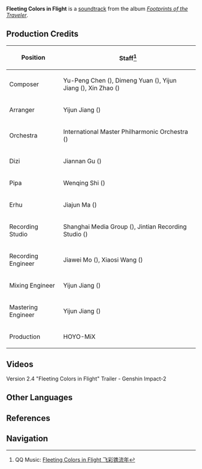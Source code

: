 {{Soundtrack Infobox
|title          = Fleeting Colors in Flight
|image          = Footprints of the Traveler.png
|album          = Footprints of the Traveler
|disc           =
|number         = 11
|featured       =
|featured2      =
|featured3      =
|featured_disc  =
|featured_disc2 =
|featured_disc3 =
|youtube_id     = fm0nowDMY3A
|spotify_id     = 2xzTRZ5fjvsyeH7NclNXid
|played_in      = Version Trailer
|during         = [https://youtu.be/2Rjxp4bBu6s Version 2.4 "Fleeting Colors in Flight" Trailer]
|domain         =
|previous       = Shadows Amidst Snowstorms (Soundtrack)
|next           = When the Sakura Bloom (Soundtrack)
}}
'''Fleeting Colors in Flight''' is a [[soundtrack]] from the album ''[[Footprints of the Traveler]]''.

==Production Credits==
{| class="wikitable" style="text-align:left; height:0.5em"
! Position
! Staff<ref>QQ Music: [https://y.qq.com/n/ryqq/songDetail/372680441 Fleeting Colors in Flight 飞彩镌流年]</ref>
|-
! Composer
| Yu-Peng Chen ({{zh|陈致逸}}), Dimeng Yuan ({{zh|苑迪萌}}), Yijun Jiang ({{zh|姜以君}}), Xin Zhao ({{zh|赵鑫}})
|-
! Arranger
| Yijun Jiang ({{zh|姜以君}})
|-
! Orchestra
| International Master Philharmonic Orchestra ({{zh|国际首席爱乐乐团}})
|-
! Dizi
| Jiannan Gu ({{zh|顾剑楠}})
|-
! Pipa
| Wenqing Shi ({{zh|施文卿}})
|-
! Erhu
| Jiajun Ma ({{zh|马稼骏}})
|-
! Recording Studio
| Shanghai Media Group ({{zh|上海广播大厦}}), Jintian Recording Studio ({{zh|金田录音棚}})
|-
! Recording Engineer
| Jiawei Mo ({{zh|莫家伟}}), Xiaosi Wang ({{zh|王小四}})
|-
! Mixing Engineer
| Yijun Jiang ({{zh|姜以君}})
|-
! Mastering Engineer
| Yijun Jiang ({{zh|姜以君}})
|-
! Production
| HOYO-MiX
|}

==Videos==
<gallery hideaddbutton="true" captionalign="center">
Version 2.4 "Fleeting Colors in Flight" Trailer - Genshin Impact-2
</gallery>
<!--
==Trivia==
-->
==Other Languages==
{{Transclude|Version/2.4|Other Languages}}

==References==
{{Reflist}}

==Navigation==
{{Soundtrack Navbox|Footprints of the Traveler}}